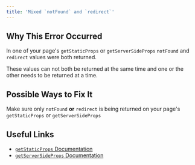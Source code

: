 ```yaml
---
title: 'Mixed `notFound` and `redirect`'
---
```


## Why This Error Occurred

In one of your page's `getStaticProps` or `getServerSideProps` `notFound` and `redirect` values were both returned.

These values can not both be returned at the same time and one or the other needs to be returned at a time.

## Possible Ways to Fix It

Make sure only `notFound` **or** `redirect` is being returned on your page's `getStaticProps` or `getServerSideProps`

## Useful Links

- [`getStaticProps` Documentation](/docs/pages/building-your-application/data-fetching/get-static-props)
- [`getServerSideProps` Documentation](/docs/pages/building-your-application/data-fetching/get-server-side-props)
